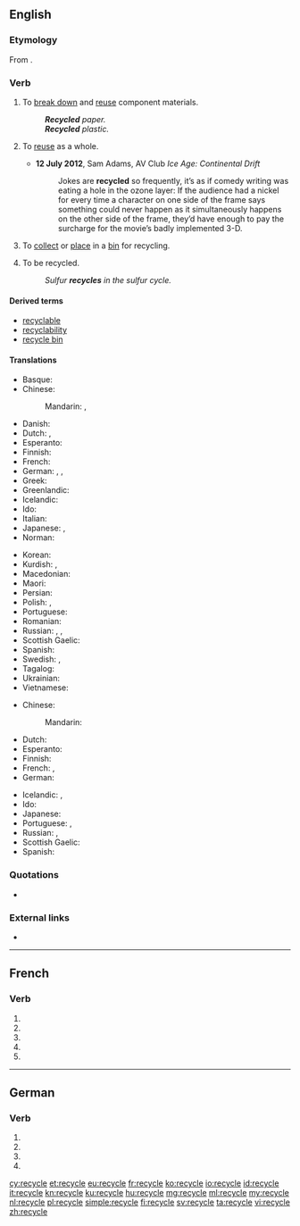 {{also|recyclé}}
==English==

===Etymology===
From {{prefix|re|cycle|lang=en}}.

===Verb===
{{en-verb|recycl}}

# {{label|en|transitive}} To [[break down]] and [[reuse]] component materials.
#: '''''Recycled''' paper.''
#: '''''Recycled''' plastic.''
# {{label|en|transitive}} To [[reuse]] as a whole.
#* '''12 July 2012''', Sam Adams, AV Club ''Ice Age: Continental Drift''
#*: Jokes are '''recycled''' so frequently, it’s as if comedy writing was eating a hole in the ozone layer: If the audience had a nickel for every time a character on one side of the frame says something could never happen as it simultaneously happens on the other side of the frame, they’d have enough to pay the surcharge for the movie’s badly implemented 3-D.
# {{label|en|transitive}} To [[collect]] or [[place]] in a [[bin]] for recycling.
# {{label|en|intransitive|ergative}} To be recycled.
#: ''Sulfur '''recycles''' in the sulfur cycle.''

====Derived terms====
* [[recyclable]]
* [[recyclability]]
* [[recycle bin]]

====Translations====
{{trans-top|to break down and reuse component materials}}
* Basque: {{t|eu|birziklatu}}
* Chinese:
*: Mandarin: {{t|cmn|循環再造|sc=Hani}}, {{t|cmn|循环再造|tr=xúnhuán zàizào|sc=Hani}}
* Danish: {{t|da|genanvende}}
* Dutch: {{t|nl|recycleren}}, {{t+|nl|hergebruiken}}
* Esperanto: {{t|eo|recikligi}}
* Finnish: {{t+|fi|kierrättää}}
* French: {{t+|fr|recycler}}
* German: {{t|de|wiederverwerten}}, {{t+|de|recyceln}}, {{t+|de|recyclen}}
* Greek: {{t+|el|ανακυκλώνω}}
* Greenlandic: {{t|kl|atoqqippaa}}
* Icelandic: {{t|is|endurvinna}}
* Ido: {{t+|io|ricikligar}}
* Italian: {{t+|it|riciclare}}
* Japanese: {{t+|ja|再生|tr=さいせいする, saisei suru|alt=再生する|sc=Jpan}}, {{t+|ja|リサイクル|tr=risaikuru suru|alt=リサイクルする|sc=Jpan}}
* Norman: {{t|nrf|r'cyclier}}
{{trans-mid}}
* Korean: {{t|ko|재활용하다|sc=Kore}}
* Kurdish: {{t|ku|veçerxandin|sc=ku-Arab}}, {{t|ku|veçerxîn|sc=ku-Arab}}
* Macedonian: {{t|mk|рециклира|tr=reciklíra}}
* Maori: {{t|mi|hangarua}}
* Persian: {{t|fa|بازیافت کردن|tr=bâzyâft kardan|sc=fa-Arab}}
* Polish: {{t|pl|przetwarzać|impf}}, {{t|pl|przetworzyć|pf}}
* Portuguese: {{t|pt|reciclar}}
* Romanian: {{t+|ro|recicla}}
* Russian: {{t|ru|рециркули́ровать|impf|pf}}, {{t+|ru|перераба́тывать|impf}}, {{t+|ru|перерабо́тать|pf}}
* Scottish Gaelic: {{t|gd|ath-chuairtich}}
* Spanish: {{t+|es|reciclar}}
* Swedish: {{t+|sv|återvinna}}, {{t+|sv|återanvända}}
* Tagalog: {{t|tl|paliikot}}
* Ukrainian: {{t|uk|переробля́ти|impf|sc=Cyrl}}
* Vietnamese: {{t|vi|tái chế}}
{{trans-bottom}}

{{trans-top|to reuse as a whole}}
* Chinese:
*: Mandarin: {{t+|cmn|再利用|tr=zaìlìyòng|sc=Hani}}
* Dutch: {{t|nl|herbruiken}}
* Esperanto: {{t|eo|reuzi}}
* Finnish: {{t+|fi|kierrättää}}
* French: {{t+|fr|recycler}}, {{t+|fr|réutiliser}}
* German: {{t|de|wiederverwerten}}
{{trans-mid}}
* Icelandic: {{t|is|endurnota}}, {{t|is|endurnýta}}
* Ido: {{t|io|reciklar}}
* Japanese: {{t|ja|再利用|tr=さいりようする, sairiyō suru|alt=再利用する|sc=Jpan}}
* Portuguese: {{t|pt|reciclar}}, {{t+|pt|reusar}}
* Russian: {{t|ru|[[повто́рно]] [[испо́льзовать]]|impf|pf}}, {{t|ru|рециркули́ровать|impf|pf}}
* Scottish Gaelic: {{t|gd|ath-chuairtich}}
* Spanish: {{t+|es|reusar}}
{{trans-bottom}}

===Quotations===
* {{seeCites}}

===External links===
* {{pedialite|Recycling}}

----

==French==

===Verb===
{{fr-verb-form}}

# {{inflection of|recycler||1|s|pres|indc|lang=fr}}
# {{inflection of|recycler||3|s|pres|indc|lang=fr}}
# {{inflection of|recycler||1|s|pres|subj|lang=fr}}
# {{inflection of|recycler||1|s|pres|subj|lang=fr}}
# {{inflection of|recycler||2|s|impr|lang=fr}}

----

==German==

===Verb===
{{head|de|verb form}}

# {{de-verb form of|recyceln|1|s|g}}
# {{de-verb form of|recyceln|1|s|k1}}
# {{de-verb form of|recyceln|3|s|k1}}
# {{de-verb form of|recyceln|i|s}}

[[cy:recycle]]
[[et:recycle]]
[[eu:recycle]]
[[fr:recycle]]
[[ko:recycle]]
[[io:recycle]]
[[id:recycle]]
[[it:recycle]]
[[kn:recycle]]
[[ku:recycle]]
[[hu:recycle]]
[[mg:recycle]]
[[ml:recycle]]
[[my:recycle]]
[[nl:recycle]]
[[pl:recycle]]
[[simple:recycle]]
[[fi:recycle]]
[[sv:recycle]]
[[ta:recycle]]
[[vi:recycle]]
[[zh:recycle]]